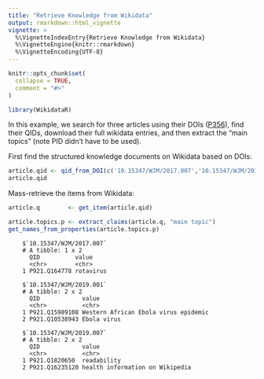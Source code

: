 ```yaml
---
title: "Retrieve Knowledge from Wikidata"
output: rmarkdown::html_vignette
vignette: >
  %\VignetteIndexEntry{Retrieve Knowledge from Wikidata}
  %\VignetteEngine{knitr::rmarkdown}
  %\VignetteEncoding{UTF-8}
---
```


```r
knitr::opts_chunk$set(
  collapse = TRUE,
  comment = "#>"
)
```

```r
library(WikidataR)
```


In this example, we search for three articles using their DOIs ([P356](https://www.wikidata.org/wiki/Property:P356)), find their QIDs, download their full wikidata entries, and then extract the "main topics" (note PID didn't have to be used).

First find the structured knowledge documents on Wikidata based on DOIs:

```r
article.qid <- qid_from_DOI(c('10.15347/WJM/2017.007','10.15347/WJM/2019.001','10.15347/WJM/2019.007'))
article.qid
```
Mass-retrieve the items from Wikidata:

```r
article.q        <- get_item(article.qid)
```

```r
article.topics.p <- extract_claims(article.q, "main topic")
get_names_from_properties(article.topics.p)
```

```
    $`10.15347/WJM/2017.007`
    # A tibble: 1 x 2
      QID          value    
      <chr>        <chr>    
    1 P921.Q164778 rotavirus

    $`10.15347/WJM/2019.001`
    # A tibble: 2 x 2
      QID            value                               
      <chr>          <chr>                               
    1 P921.Q15989108 Western African Ebola virus epidemic
    2 P921.Q10538943 Ebola virus                         

    $`10.15347/WJM/2019.007`
    # A tibble: 2 x 2
      QID            value                          
      <chr>          <chr>                          
    1 P921.Q1820650  readability                    
    2 P921.Q16235120 health information on Wikipedia
```
